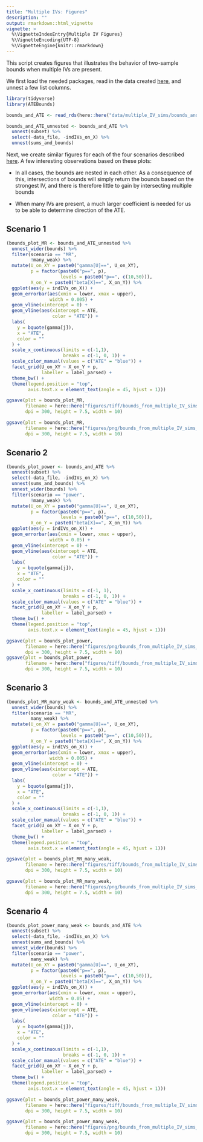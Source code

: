 ```yaml
---
title: "Multiple IVs: Figures"
description: ""
output: rmarkdown::html_vignette
vignette: >
  %\VignetteIndexEntry{Multiple IV Figures}
  %\VignetteEncoding{UTF-8}
  %\VignetteEngine{knitr::rmarkdown}
---
```


This script creates figures that illustrates the behavior of two-sample bounds when multiple IVs are present.

We first load the needed packages, read in the data created [here](articles/multiple_IVs_sims.html), and unnest a few list columns. 

```r
library(tidyverse)
library(ATEBounds)

bounds_and_ATE <- read_rds(here::here("data/multiple_IV_sims/bounds_and_ATE.Rds"))

bounds_and_ATE_unnested <- bounds_and_ATE %>%
  unnest(subset) %>%
  select(-data_file, -indIVs_on_X) %>%
  unnest(sums_and_bounds)
```

Next, we create similar figures for each of the four scenarios described [here](articles/multiple_IVs_sims.html). A few interesting observations based on these plots:

* In all cases, the bounds are nested in each other. As a consequence of this, intersections of bounds will simply return the bounds based on the strongest IV, and there is therefore little to gain by intersecting multiple bounds

* When many IVs are present, a much larger coefficient is needed for us to be able to determine direction of the ATE. 

## Scenario 1

```r
(bounds_plot_MR <- bounds_and_ATE_unnested %>%
  unnest_wider(bounds) %>%
  filter(scenario == "MR",
         !many_weak) %>%
  mutate(U_on_XY = paste0("gamma[U]==", U_on_XY),
         p = factor(paste0("p==", p),
                    levels = paste0("p==", c(10,50))),
         X_on_Y = paste0("beta[X]==", X_on_Y)) %>%
  ggplot(aes(y = indIVs_on_X)) +
  geom_errorbar(aes(xmin = lower, xmax = upper),
                width = 0.005) +
  geom_vline(xintercept = 0) +
  geom_vline(aes(xintercept = ATE,
                 color = "ATE")) +
  labs(
    y = bquote(gamma[j]),
    x = "ATE",
    color = ""
  ) +
  scale_x_continuous(limits = c(-1,1),
                     breaks = c(-1, 0, 1)) +
  scale_color_manual(values = c("ATE" = "blue")) +
  facet_grid(U_on_XY ~ X_on_Y + p,
             labeller = label_parsed) +
  theme_bw() +
  theme(legend.position = "top",
        axis.text.x = element_text(angle = 45, hjust = 1)))

ggsave(plot = bounds_plot_MR,
       filename = here::here("figures/tiff/bounds_from_multiple_IV_sims_MR.tiff"),
       dpi = 300, height = 7.5, width = 10)

ggsave(plot = bounds_plot_MR,
       filename = here::here("figures/png/bounds_from_multiple_IV_sims_MR.png"),
       dpi = 300, height = 7.5, width = 10)
```

## Scenario 2

```r
(bounds_plot_power <- bounds_and_ATE %>%
  unnest(subset) %>%
  select(-data_file, -indIVs_on_X) %>%
  unnest(sums_and_bounds) %>%
  unnest_wider(bounds) %>%
  filter(scenario == "power",
         !many_weak) %>%
  mutate(U_on_XY = paste0("gamma[U]==", U_on_XY),
         p = factor(paste0("p==", p),
                    levels = paste0("p==", c(10,50))),
         X_on_Y = paste0("beta[X]==", X_on_Y)) %>%
  ggplot(aes(y = indIVs_on_X)) +
  geom_errorbar(aes(xmin = lower, xmax = upper),
                width = 0.05) +
  geom_vline(xintercept = 0) +
  geom_vline(aes(xintercept = ATE,
                 color = "ATE")) +
  labs(
    y = bquote(gamma[j]),
    x = "ATE",
    color = ""
  ) +
  scale_x_continuous(limits = c(-1, 1),
                     breaks = c(-1, 0, 1)) +
  scale_color_manual(values = c("ATE" = "blue")) +
  facet_grid(U_on_XY ~ X_on_Y + p,
             labeller = label_parsed) +
  theme_bw() +
  theme(legend.position = "top",
        axis.text.x = element_text(angle = 45, hjust = 1)))

ggsave(plot = bounds_plot_power,
       filename = here::here("figures/png/bounds_from_multiple_IV_sims_power.png"),
       dpi = 300, height = 7.5, width = 10)
ggsave(plot = bounds_plot_power,
       filename = here::here("figures/tiff/bounds_from_multiple_IV_sims_power.tiff"),
       dpi = 300, height = 7.5, width = 10)
```


## Scenario 3

```r
(bounds_plot_MR_many_weak <- bounds_and_ATE_unnested %>%
  unnest_wider(bounds) %>%
  filter(scenario == "MR",
         many_weak) %>%
  mutate(U_on_XY = paste0("gamma[U]==", U_on_XY),
         p = factor(paste0("p==", p),
                    levels = paste0("p==", c(10,50))),
         X_on_Y = paste0("beta[X]==", X_on_Y)) %>%
  ggplot(aes(y = indIVs_on_X)) +
  geom_errorbar(aes(xmin = lower, xmax = upper),
                width = 0.005) +
  geom_vline(xintercept = 0) +
  geom_vline(aes(xintercept = ATE,
                 color = "ATE")) +
  labs(
    y = bquote(gamma[j]),
    x = "ATE",
    color = ""
  ) +
  scale_x_continuous(limits = c(-1,1),
                     breaks = c(-1, 0, 1)) +
  scale_color_manual(values = c("ATE" = "blue")) +
  facet_grid(U_on_XY ~ X_on_Y + p,
             labeller = label_parsed) +
  theme_bw() +
  theme(legend.position = "top",
        axis.text.x = element_text(angle = 45, hjust = 1)))

ggsave(plot = bounds_plot_MR_many_weak,
       filename = here::here("figures/tiff/bounds_from_multiple_IV_sims_MR_many_weak.tiff"),
       dpi = 300, height = 7.5, width = 10)

ggsave(plot = bounds_plot_MR_many_weak,
       filename = here::here("figures/png/bounds_from_multiple_IV_sims_MR_many_weak.png"),
       dpi = 300, height = 7.5, width = 10)
```

## Scenario 4

```r
(bounds_plot_power_many_weak <- bounds_and_ATE %>%
  unnest(subset) %>%
  select(-data_file, -indIVs_on_X) %>%
  unnest(sums_and_bounds) %>%
  unnest_wider(bounds) %>%
  filter(scenario == "power",
         many_weak) %>%
  mutate(U_on_XY = paste0("gamma[U]==", U_on_XY),
         p = factor(paste0("p==", p),
                    levels = paste0("p==", c(10,50))),
         X_on_Y = paste0("beta[X]==", X_on_Y)) %>%
  ggplot(aes(y = indIVs_on_X)) +
  geom_errorbar(aes(xmin = lower, xmax = upper),
                width = 0.05) +
  geom_vline(xintercept = 0) +
  geom_vline(aes(xintercept = ATE,
                 color = "ATE")) +
  labs(
    y = bquote(gamma[j]),
    x = "ATE",
    color = ""
  ) +
  scale_x_continuous(limits = c(-1,1),
                     breaks = c(-1, 0, 1)) +
  scale_color_manual(values = c("ATE" = "blue")) +
  facet_grid(U_on_XY ~ X_on_Y + p,
             labeller = label_parsed) +
  theme_bw() +
  theme(legend.position = "top",
        axis.text.x = element_text(angle = 45, hjust = 1)))

ggsave(plot = bounds_plot_power_many_weak,
       filename = here::here("figures/tiff/bounds_from_multiple_IV_sims_power_many_weak.tiff"),
       dpi = 300, height = 7.5, width = 10)

ggsave(plot = bounds_plot_power_many_weak,
       filename = here::here("figures/png/bounds_from_multiple_IV_sims_power_many_weak.png"),
       dpi = 300, height = 7.5, width = 10)
```

